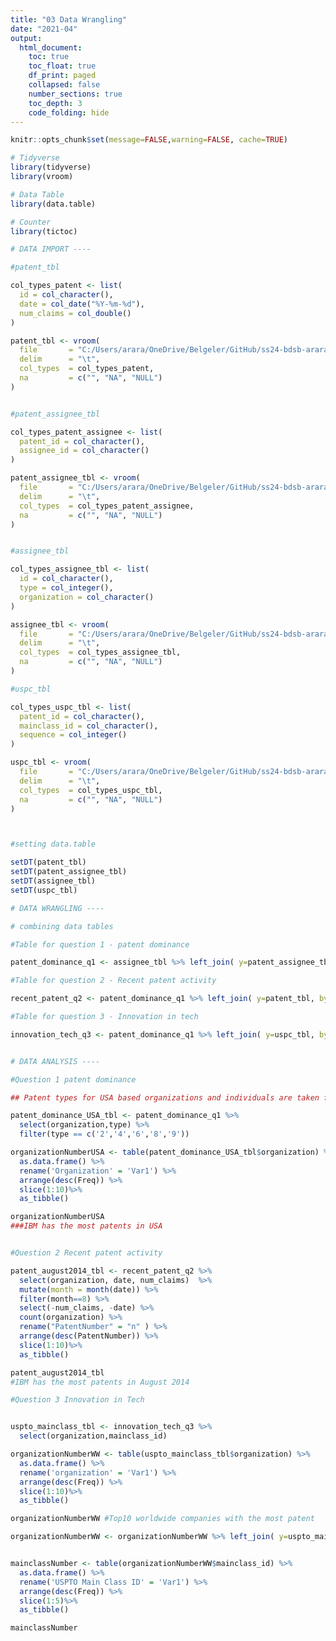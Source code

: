 ```yaml
---
title: "03 Data Wrangling"
date: "2021-04"
output:
  html_document:
    toc: true
    toc_float: true
    df_print: paged
    collapsed: false
    number_sections: true
    toc_depth: 3
    code_folding: hide
---
```


```r
knitr::opts_chunk$set(message=FALSE,warning=FALSE, cache=TRUE)
```

``` r

# Tidyverse
library(tidyverse)
library(vroom)

# Data Table
library(data.table)

# Counter
library(tictoc)

# DATA IMPORT ----

#patent_tbl

col_types_patent <- list(
  id = col_character(),
  date = col_date("%Y-%m-%d"),
  num_claims = col_double()
)

patent_tbl <- vroom(
  file       = "C:/Users/arara/OneDrive/Belgeler/GitHub/ss24-bdsb-araratcetinkaya/03_data_wrangling_files/Patent_data_reduced/patent.tsv", 
  delim      = "\t", 
  col_types  = col_types_patent,
  na         = c("", "NA", "NULL")
)


#patent_assignee_tbl

col_types_patent_assignee <- list(
  patent_id = col_character(),
  assignee_id = col_character()
)

patent_assignee_tbl <- vroom(
  file       = "C:/Users/arara/OneDrive/Belgeler/GitHub/ss24-bdsb-araratcetinkaya/03_data_wrangling_files/Patent_data_reduced/patent_assignee.tsv", 
  delim      = "\t", 
  col_types  = col_types_patent_assignee,
  na         = c("", "NA", "NULL")
)


#assignee_tbl

col_types_assignee_tbl <- list(
  id = col_character(),
  type = col_integer(),
  organization = col_character()
)

assignee_tbl <- vroom(
  file       = "C:/Users/arara/OneDrive/Belgeler/GitHub/ss24-bdsb-araratcetinkaya/03_data_wrangling_files/Patent_data_reduced/assignee.tsv", 
  delim      = "\t", 
  col_types  = col_types_assignee_tbl,
  na         = c("", "NA", "NULL")
)

#uspc_tbl

col_types_uspc_tbl <- list(
  patent_id = col_character(),
  mainclass_id = col_character(),
  sequence = col_integer()
)

uspc_tbl <- vroom(
  file       = "C:/Users/arara/OneDrive/Belgeler/GitHub/ss24-bdsb-araratcetinkaya/03_data_wrangling_files/Patent_data_reduced/uspc.tsv", 
  delim      = "\t", 
  col_types  = col_types_uspc_tbl,
  na         = c("", "NA", "NULL")
)



#setting data.table

setDT(patent_tbl)
setDT(patent_assignee_tbl)
setDT(assignee_tbl)
setDT(uspc_tbl)

# DATA WRANGLING ----

# combining data tables

#Table for question 1 - patent dominance

patent_dominance_q1 <- assignee_tbl %>% left_join( y=patent_assignee_tbl, by = c("id" = "assignee_id"))

#Table for question 2 - Recent patent activity

recent_patent_q2 <- patent_dominance_q1 %>% left_join( y=patent_tbl, by = c("patent_id" = "id"))

#Table for question 3 - Innovation in tech

innovation_tech_q3 <- patent_dominance_q1 %>% left_join( y=uspc_tbl, by = "patent_id")


# DATA ANALYSIS ----

#Question 1 patent dominance

## Patent types for USA based organizations and individuals are taken from excel

patent_dominance_USA_tbl <- patent_dominance_q1 %>%
  select(organization,type) %>%
  filter(type == c('2','4','6','8','9'))

organizationNumberUSA <- table(patent_dominance_USA_tbl$organization) %>%
  as.data.frame() %>%
  rename('Organization' = 'Var1') %>%
  arrange(desc(Freq)) %>%
  slice(1:10)%>%
  as_tibble()

organizationNumberUSA
###IBM has the most patents in USA


#Question 2 Recent patent activity

patent_august2014_tbl <- recent_patent_q2 %>%
  select(organization, date, num_claims)  %>%
  mutate(month = month(date)) %>%
  filter(month==8) %>%
  select(-num_claims, -date) %>%
  count(organization) %>% 
  rename("PatentNumber" = "n" ) %>% 
  arrange(desc(PatentNumber)) %>%
  slice(1:10)%>%
  as_tibble()

patent_august2014_tbl
#IBM has the most patents in August 2014

#Question 3 Innovation in Tech


uspto_mainclass_tbl <- innovation_tech_q3 %>%
  select(organization,mainclass_id)

organizationNumberWW <- table(uspto_mainclass_tbl$organization) %>%
  as.data.frame() %>%
  rename('organization' = 'Var1') %>%
  arrange(desc(Freq)) %>%
  slice(1:10)%>%
  as_tibble()

organizationNumberWW #Top10 worldwide companies with the most patent

organizationNumberWW <- organizationNumberWW %>% left_join( y=uspto_mainclass_tbl, by = "organization")


mainclassNumber <- table(organizationNumberWW$mainclass_id) %>%
  as.data.frame() %>%
  rename('USPTO Main Class ID' = 'Var1') %>%
  arrange(desc(Freq)) %>%
  slice(1:5)%>%
  as_tibble()

mainclassNumber











```